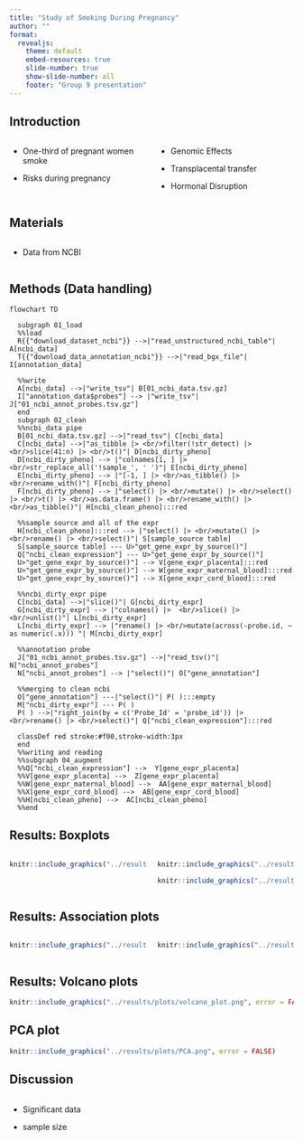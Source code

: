 ```yaml
---
title: "Study of Smoking During Pregnancy"
author: ""
format:
  revealjs:
    theme: default
    embed-resources: true
    slide-number: true
    show-slide-number: all
    footer: "Group 9 presentation"
---
```


## Introduction

::: columns
::: {.column width="50%"}
-   One-third of pregnant women smoke

-   Risks during pregnancy
:::

::: {.column width="50%"}
-   Genomic Effects

-   Transplacental transfer

-   Hormonal Disruption
:::
:::

## Materials

::: columns
::: {.column width="50%"}
-   Data from NCBI
:::
:::

## Methods (Data handling) {.scrollable}

```mermaid
flowchart TD
  
  subgraph 01_load
  %%load
  R{{"download_dataset_ncbi"}} -->|"read_unstructured_ncbi_table"| A[ncbi_data]
  T{{"download_data_annotation_ncbi"}} -->|"read_bgx_file"| I[annotation_data]
  
  %%write
  A[ncbi_data] -->|"write_tsv"| B[01_ncbi_data.tsv.gz]
  I["annotation_data$probes"] --> |"write_tsv"| J["01_ncbi_annot_probes.tsv.gz"]
  end
  subgraph 02_clean
  %%ncbi_data pipe
  B[01_ncbi_data.tsv.gz] -->|"read_tsv"| C[ncbi_data]
  C[ncbi_data] -->|"as_tibble |> <br/>filter(!str_detect) |> <br/>slice(41:n) |> <br/>t()"| D[ncbi_dirty_pheno]
  D[ncbi_dirty_pheno] --> |"colnames[1, ] |> <br/>str_replace_all('!sample_', ' ')"| E[ncbi_dirty_pheno]
  E[ncbi_dirty_pheno] --> |"[-1, ] |> <br/>as_tibble() |> <br/>rename_with()"| F[ncbi_dirty_pheno]
  F[ncbi_dirty_pheno] --> |"select() |> <br/>mutate() |> <br/>select() |> <br/>t() |> <br/>as.data.frame() |> <br/>rename_with() |> <br/>as_tibble()"| H[ncbi_clean_pheno]:::red
  
  %%sample source and all of the expr
  H[ncbi_clean_pheno]:::red --> |"select() |> <br/>mutate() |> <br/>rename() |> <br/>select()"| S[sample_source table]
  S[sample_source table] --- U>"get_gene_expr_by_source()"]
  Q["ncbi_clean_expression"] --- U>"get_gene_expr_by_source()"]
  U>"get_gene_expr_by_source()"] --> V[gene_expr_placenta]:::red
  U>"get_gene_expr_by_source()"] --> W[gene_expr_maternal_blood]:::red
  U>"get_gene_expr_by_source()"] --> X[gene_expr_cord_blood]:::red
  
  %%ncbi_dirty_expr pipe
  C[ncbi_data] -->|"slice()"| G[ncbi_dirty_expr]
  G[ncbi_dirty_expr] --> |"colnames() |>  <br/>slice() |>  <br/>unlist()"| L[ncbi_dirty_expr]
  L[ncbi_dirty_expr] --> |"rename() |> <br/>mutate(across(-probe.id, ~ as numeric(.x))) "| M[ncbi_dirty_expr]
  
  %%annotation probe
  J["01_ncbi_annot_probes.tsv.gz"] -->|"read_tsv()"| N["ncbi_annot_probes"]
  N["ncbi_annot_probes"] --> |"select()"| O["gene_annotation"]
  
  %%merging to clean ncbi
  O["gene_annotation"] ---|"select()"| P( ):::empty
  M["ncbi_dirty_expr"] --- P( )
  P( ) -->|"right_join(by = c('Probe_Id' = 'probe_id')) |> <br/>rename() |> <br/>select()"| Q["ncbi_clean_expression"]:::red
  
  classDef red stroke:#f00,stroke-width:3px
  end
  %%writing and reading
  %%subgraph 04_augment
  %%Q["ncbi_clean_expression"] -->  Y[gene_expr_placenta]
  %%V[gene_expr_placenta] -->  Z[gene_expr_placenta]
  %%W[gene_expr_maternal_blood] -->  AA[gene_expr_maternal_blood]
  %%X[gene_expr_cord_blood] -->  AB[gene_expr_cord_blood]
  %%H[ncbi_clean_pheno] -->  AC[ncbi_clean_pheno]
  %%end
```

## Results: Boxplots

::: columns
::: {.column width="50%"}
```r
knitr::include_graphics("../results/plots/description_placentaWeight_boxplot.png", error = FALSE)
```
:::

::: {.column width="50%"}
```r
knitr::include_graphics("../results/plots/description_newbornWeight_boxplot", error = FALSE)
```

```r
knitr::include_graphics("../results/plots/description_CordCotinine_boxplot.png", error = FALSE)
```
:::
:::

##  Results: Association plots

::: columns
::: {.column width="50%"}
```r
knitr::include_graphics("../results/plots/gene_association_all.png", error = FALSE)
```
:::

::: {.column width="50%"}
```r
knitr::include_graphics("../results/plots/gene_association_sample.png", error = FALSE)
```
:::
:::

## Results: Volcano plots

```r
knitr::include_graphics("../results/plots/volcano_plot.png", error = FALSE)
```

## PCA plot

```r
knitr::include_graphics("../results/plots/PCA.png", error = FALSE)
```

## Discussion

::: columns
::: {.column width="50%"}
-   Significant data

-   sample size
:::

::: {.column width="50%"}
:::
:::
